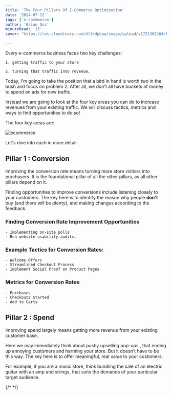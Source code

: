 ```yaml
---
title: 'The Four Pillars Of E-Commerce Optimisation'
date: '2024-07-12'
tags: ['e-commmerce']
author: 'Brian Ooi'
minuteRead: '15'
cover: "https://res.cloudinary.com/dl3rdpbpw/image/upload/v1721302164/Frame_427323226_ywg4ig.png"

---
```


Every e-commerce business faces two key challenges:

    1. getting traffic to your store 

    2. turning that traffic into revenue.

Today, I'm going to take the position that a bird in hand is worth two in the bush and focus on problem 2. After all, we don't all have buckets of money to spend on ads for new traffic.

Instead we are going to look at the four key areas you can do to increase revenues from your existing traffic. We will discuss tactics, metrics and ways to find opportunities to do so!

The four key areas are:

![ecommerce](https://res.cloudinary.com/dl3rdpbpw/image/upload/v1721302164/Frame_427323226_ywg4ig.png)

Let's dive into each in more detail:

## Pillar 1 : Conversion 

Improving the conversion rate means turning more store visitors into purchasers. It is the foundational pillar of all the other pillars, as all other pillars depend on it.

Finding opportunities to improve conversions include listening closely to your customers. The key here is to identify the reason why people **don't** buy (and there will be plenty), and making changes according to the feedback.

### Finding Conversion Rate Improvement Opportunities

    - Implementing on-site polls
    - Run website usability audits.


### Example Tactics for Conversion Rates:

    - Welcome Offers
    - Streamlined Checkout Process
    - Implement Social Proof on Product Pages


### Metrics for Conversion Rates

    - Purchases
    - Checkouts Started
    - Add to Carts


## Pillar 2 : Spend

Improving spend largely means getting more revenue from your existing customer base.

Here we may immediately think about pushy upselling pop-ups , that ending up annoying customers and harming your store. But it doesn’t have to be this way. The key here is to offer meaningful, real value to your customers.

For example, if you are a music store, think bundling the sale of an electric guitar with an amp and strings, that suits the demands of your particular target audience.


{/* <CustomImage src="https://raw.githubusercontent.com/brandcell/brandcell-blog-2024/main/images/pillars-ecommerce.webp" alt="CGPT has SSG"/> */}
